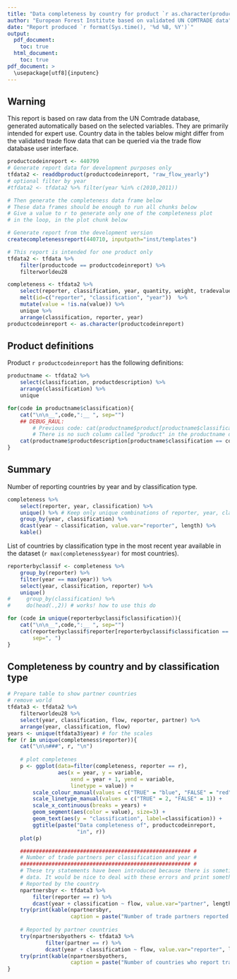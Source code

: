 ```yaml
---
title: "Data completeness by country for product `r as.character(productcodeinreport)` "
author: "European Forest Institute based on validated UN COMTRADE data"
date: "Report produced `r format(Sys.time(), '%d %B, %Y')`"
output:
  pdf_document:
    toc: true
  html_document:
    toc: true
pdf_document: >
  \usepackage[utf8]{inputenc}
---
```



## Warning
This report is based on raw data from the UN Comtrade database, 
generated automatically based on the selected variables. 
They are primarily intended for expert use. Country data in 
the tables below might differ from the validated trade flow 
data that can be queried via the trade flow database user interface.


```r
productcodeinreport <- 440799
# Generate report data for development purposes only
tfdata2 <- readdbproduct(productcodeinreport, "raw_flow_yearly")
# optional filter by year
#tfdata2 <- tfdata2 %>% filter(year %in% c(2010,2011))

# Then generate the completeness data frame below
# These data frames should be enough to run all chunks below
# Give a value to r to generate only one of the completeness plot 
# in the loop, in the plot chunk below

# Generate report from the development version
createcompletenessreport(440710, inputpath="inst/templates")
```


```r
# This report is intended for one product only
tfdata2 <- tfdata %>% 
    filter(productcode == productcodeinreport) %>%
    filterworldeu28

completeness <- tfdata2 %>%
    select(reporter, classification, year, quantity, weight, tradevalue) %>%
    melt(id=c("reporter", "classification", "year"))  %>%
    mutate(value = !is.na(value)) %>%
    unique %>% 
    arrange(classification, reporter, year)
productcodeinreport <- as.character(productcodeinreport)
```


## Product definitions
Product `r productcodeinreport` has the following definitions:
```r
productname <- tfdata2 %>% 
    select(classification, productdescription) %>%
    arrange(classification) %>%
    unique

for(code in productname$classification){
    cat("\n\n__",code,":__ ", sep="")
    ## DEBUG_RAUL:
        # Previous code: cat(productname$product[productname$classification == code])
        # There is no such column called "product" in the productname data frame, so I changed it to product description.
    cat(productname$productdescription[productname$classification == code])
}
```


## Summary
Number of reporting countries by year and by classification type.
```r
completeness %>% 
    select(reporter, year, classification) %>%
    unique() %>% # Keep only unique combinations of reporter, year, classification
    group_by(year, classification) %>% 
    dcast(year ~ classification, value.var="reporter", length) %>%
    kable()
```


List of countries by classification type in the most recent year available in the dataset (`r max(completeness$year)` for most countries).
```r
reporterbyclassif <- completeness %>% 
    group_by(reporter) %>%
    filter(year == max(year)) %>%
    select(year, classification, reporter) %>%
    unique()
#     group_by(classification) %>%
#     do(head(.,2)) # works! how to use this do

for (code in unique(reporterbyclassif$classification)){
    cat("\n\n__",code,":__ ", sep="")
    cat(reporterbyclassif$reporter[reporterbyclassif$classification == code], 
        sep=", ")
}
```


## Completeness by country and by classification type 
```r
# Prepare table to show partner countries
# remove world
tfdata3 <- tfdata2 %>% 
    filterworldeu28 %>%
    select(year, classification, flow, reporter, partner) %>%
    arrange(year, classification, flow)
years <- unique(tfdata3$year) # for the scales
for (r in unique(completeness$reporter)){
    cat("\n\n###", r, "\n")
    
    # plot completenes
    p <- ggplot(data=filter(completeness, reporter == r), 
                aes(x = year, y = variable, 
                    xend = year + 1, yend = variable, 
                    linetype = value)) +
        scale_colour_manual(values = c("TRUE" = "blue", "FALSE" = "red")) +
        scale_linetype_manual(values = c("TRUE" = 2, "FALSE" = 1)) +
        scale_x_continuous(breaks = years) +
        geom_segment(aes(color = value), size=3) + 
        geom_text(aes(y = "classification", label=classification)) +
        ggtitle(paste("Data completeness of", productcodeinreport,
                      "in", r))
    plot(p)

    ###################################################### #
    # Number of trade partners per classification and year #
    ###################################################### #
    # These try statements have been introduced because there is sometimes missing
    # data. It would be nice to deal with these errors and print something when they occur
    # Reported by the country
    npartnersbyr <- tfdata3 %>% 
        filter(reporter == r) %>%
        dcast(year + classification ~ flow, value.var="partner", length) 
    try(print(kable(npartnersbyr,
                    caption = paste("Number of trade partners reported by", r))))
    
    # Reported by partner countries
    try(npartnersbyothers <- tfdata3 %>% 
            filter(partner == r) %>%
            dcast(year + classification ~ flow, value.var="reporter", length))
    try(print(kable(npartnersbyothers,
                    caption = paste("Number of countries who report trading with",r))))
}
``` 
